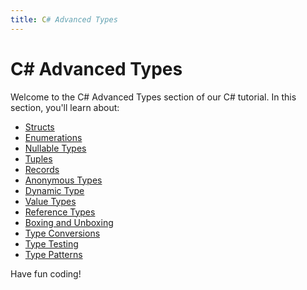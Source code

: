 ```yaml
---
title: C# Advanced Types
---
```


# C# Advanced Types

Welcome to the C# Advanced Types section of our C# tutorial. In this section, you'll learn about:

- [Structs](./0-c-sharp-structs.mdx)
- [Enumerations](./1-c-sharp-enumerations.mdx)
- [Nullable Types](./2-c-sharp-nullable-types.mdx)
- [Tuples](./3-c-sharp-tuples.mdx)
- [Records](./4-c-sharp-records.mdx)
- [Anonymous Types](./5-c-sharp-anonymous-types.mdx)
- [Dynamic Type](./6-c-sharp-dynamic-type.mdx)
- [Value Types](./7-c-sharp-value-types.mdx)
- [Reference Types](./8-c-sharp-reference-types.mdx)
- [Boxing and Unboxing](./9-c-sharp-boxing-unboxing.mdx)
- [Type Conversions](./10-c-sharp-type-conversions.mdx)
- [Type Testing](./11-c-sharp-type-testing.mdx)
- [Type Patterns](./12-c-sharp-type-patterns.mdx)

Have fun coding!